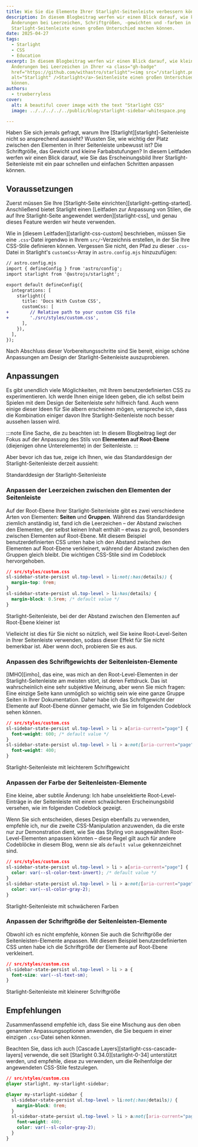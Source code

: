 ```yaml
---
title: Wie Sie die Elemente Ihrer Starlight-Seitenleiste verbessern können
description: In diesem Blogbeitrag werfen wir einen Blick darauf, wie kleine
  Änderungen bei Leerzeichen, Schriftgrößen, -gewichten und -farben in Ihrer
  Starlight-Seitenleiste einen großen Unterschied machen können.
date: 2025-04-27
tags:
  - Starlight
  - CSS
  - Education
excerpt: In diesem Blogbeitrag werfen wir einen Blick darauf, wie kleine
  Änderungen bei Leerzeichen in Ihrer <a class="gh-badge"
  href="https://github.com/withastro/starlight"><img src="/starlight.png"
  alt="Starlight" />Starlight</a>-Seitenleiste einen großen Unterschied machen
  können.
authors:
  - trueberryless
cover:
  alt: A beautiful cover image with the text "Starlight CSS"
  image: ../../../../../public/blog/starlight-sidebar-whitespace.png

---
```


Haben Sie sich jemals gefragt, warum Ihre \[Starlight]\[starlight]-Seitenleiste nicht so ansprechend aussieht? Wussten Sie, wie wichtig der Platz zwischen den Elementen in Ihrer Seitenleiste unbewusst ist? Die Schriftgröße, das Gewicht und kleine Farbabstufungen? In diesem Leitfaden werfen wir einen Blick darauf, wie Sie das Erscheinungsbild Ihrer Starlight-Seitenleiste mit ein paar schnellen und einfachen Schritten anpassen können.

## Voraussetzungen

Zuerst müssen Sie Ihre \[Starlight-Seite einrichten]\[starlight-getting-started]. Anschließend bietet Starlight einen \[Leitfaden zur Anpassung von Stilen, die auf Ihre Starlight-Seite angewendet werden]\[starlight-css], und genau dieses Feature werden wir heute verwenden.

Wie in \[diesem Leitfaden]\[starlight-css-custom] beschrieben, müssen Sie eine `.css`-Datei irgendwo in Ihrem `src/`-Verzeichnis erstellen, in der Sie Ihre CSS-Stile definieren können. Vergessen Sie nicht, den Pfad zu dieser `.css`-Datei in Starlight's `customCss`-Array in `astro.config.mjs` hinzuzufügen:

```diff lang="js"
// astro.config.mjs
import { defineConfig } from 'astro/config';
import starlight from '@astrojs/starlight';

export default defineConfig({
  integrations: [
    starlight({
      title: 'Docs With Custom CSS',
      customCss: [
+        // Relative path to your custom CSS file
+        './src/styles/custom.css',
      ],
    }),
  ],
});
```

Nach Abschluss dieser Vorbereitungsschritte sind Sie bereit, einige schöne Anpassungen am Design der Starlight-Seitenleiste auszuprobieren.

## Anpassungen

Es gibt unendlich viele Möglichkeiten, mit Ihrem benutzerdefinierten CSS zu experimentieren. Ich werde Ihnen einige Ideen geben, die ich selbst beim Spielen mit dem Design der Seitenleiste sehr hilfreich fand. Auch wenn einige dieser Ideen für Sie albern erscheinen mögen, verspreche ich, dass die Kombination einiger davon Ihre Starlight-Seitenleiste noch besser aussehen lassen wird.

:::note
Eine Sache, die zu beachten ist: In diesem Blogbeitrag liegt der Fokus auf der Anpassung des Stils von **Elementen auf Root-Ebene** (diejenigen ohne Unterelemente) in der Seitenleiste.
:::

Aber bevor ich das tue, zeige ich Ihnen, wie das Standarddesign der Starlight-Seitenleiste derzeit aussieht:

Standarddesign der Starlight-Seitenleiste

### Anpassen der Leerzeichen zwischen den Elementen der Seitenleiste

Auf der Root-Ebene Ihrer Starlight-Seitenleiste gibt es zwei verschiedene Arten von Elementen: **Seiten** und **Gruppen**. Während das Standarddesign ziemlich anständig ist, fand ich die Leerzeichen – der Abstand zwischen den Elementen, der selbst keinen Inhalt enthält – etwas zu groß, besonders zwischen Elementen auf Root-Ebene. Mit diesem Beispiel benutzerdefinierten CSS unten habe ich den Abstand zwischen den Elementen auf Root-Ebene verkleinert, während der Abstand zwischen den Gruppen gleich bleibt. Die wichtigen CSS-Stile sind im Codeblock hervorgehoben.

```css {3} showLineNumbers=false
// src/styles/custom.css
sl-sidebar-state-persist ul.top-level > li:not(:has(details)) {
  margin-top: 0rem;
}
sl-sidebar-state-persist ul.top-level > li:has(details) {
  margin-block: 0.5rem; /* default value */
}
```

Starlight-Seitenleiste, bei der der Abstand zwischen den Elementen auf Root-Ebene kleiner ist

Vielleicht ist dies für Sie nicht so nützlich, weil Sie keine Root-Level-Seiten in Ihrer Seitenleiste verwenden, sodass dieser Effekt für Sie nicht bemerkbar ist. Aber wenn doch, probieren Sie es aus.

### Anpassen des Schriftgewichts der Seitenleisten-Elemente

\[IMHO]\[imho], das eine, was mich an den Root-Level-Elementen in der Starlight-Seitenleiste am meisten stört, ist deren Fettdruck. Das ist wahrscheinlich eine sehr subjektive Meinung, aber wenn Sie mich fragen: Eine einzige Seite kann unmöglich so wichtig sein wie eine ganze Gruppe Seiten in Ihrer Dokumentation. Daher habe ich das Schriftgewicht der Elemente auf Root-Ebene dünner gemacht, wie Sie im folgenden Codeblock sehen können.

```css {6} showLineNumbers=false
// src/styles/custom.css
sl-sidebar-state-persist ul.top-level > li > a[aria-current="page"] {
  font-weight: 600; /* default value */
}
sl-sidebar-state-persist ul.top-level > li > a:not([aria-current="page"]) {
  font-weight: 400;
}
```

Starlight-Seitenleiste mit leichterem Schriftgewicht

### Anpassen der Farbe der Seitenleisten-Elemente

Eine kleine, aber subtile Änderung: Ich habe unselektierte Root-Level-Einträge in der Seitenleiste mit einem schwächeren Erscheinungsbild versehen, wie im folgenden Codeblock gezeigt.

Wenn Sie sich entscheiden, dieses Design ebenfalls zu verwenden, empfehle ich, nur die zweite CSS-Manipulation anzuwenden, da die erste nur zur Demonstration dient, wie Sie das Styling von ausgewählten Root-Level-Elementen anpassen könnten – diese Regel gilt auch für andere Codeblöcke in diesem Blog, wenn sie als `default value` gekennzeichnet sind.

```css {6} showLineNumbers=false
// src/styles/custom.css
sl-sidebar-state-persist ul.top-level > li > a[aria-current="page"] {
  color: var(--sl-color-text-invert); /* default value */
}
sl-sidebar-state-persist ul.top-level > li > a:not([aria-current="page"]) {
  color: var(--sl-color-gray-2);
}
```

Starlight-Seitenleiste mit schwächeren Farben

### Anpassen der Schriftgröße der Seitenleisten-Elemente

Obwohl ich es nicht empfehle, können Sie auch die Schriftgröße der Seitenleisten-Elemente anpassen. Mit diesem Beispiel benutzerdefinierten CSS unten habe ich die Schriftgröße der Elemente auf Root-Ebene verkleinert.

```css {3} showLineNumbers=false
// src/styles/custom.css
sl-sidebar-state-persist ul.top-level > li > a {
  font-size: var(--sl-text-sm);
}
```

Starlight-Seitenleiste mit kleinerer Schriftgröße

## Empfehlungen

Zusammenfassend empfehle ich, dass Sie eine Mischung aus den oben genannten Anpassungsoptionen anwenden, die Sie bequem in einer einzigen `.css`-Datei sehen können.

Beachten Sie, dass ich auch \[Cascade Layers]\[starlight-css-cascade-layers] verwende, die seit \[Starlight 0.34.0]\[starlight-0-34] unterstützt werden, und empfehle, diese zu verwenden, um die Reihenfolge der angewendeten CSS-Stile festzulegen.

```css showLineNumbers=false
// src/styles/custom.css
@layer starlight, my-starlight-sidebar;

@layer my-starlight-sidebar {
  sl-sidebar-state-persist ul.top-level > li:not(:has(details)) {
    margin-block: 0rem;
  }
  sl-sidebar-state-persist ul.top-level > li > a:not([aria-current="page"]) {
    font-weight: 400;
    color: var(--sl-color-gray-2);
  }
}
```

[starlight]: https://starlight.astro.build

[starlight-getting-started]: https://starlight.astro.build/getting-started/

[starlight-css]: https://starlight.astro.build/guides/css-and-tailwind/

[starlight-css-custom]: https://starlight.astro.build/guides/css-and-tailwind/#custom-css-styles

[starlight-css-cascade-layers]: https://starlight.astro.build/guides/css-and-tailwind/#cascade-layers

[starlight-0-34]: https://github.com/withastro/starlight/releases/tag/%40astrojs%2Fstarlight%400.34.0

[imho]: https://en.wiktionary.org/wiki/IMHO
